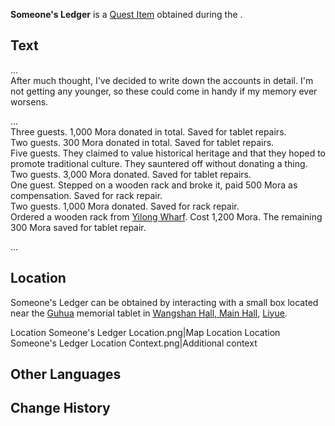 {{Item Infobox
|id           = 120843
|image        = Item Someone's Ledger.png
|type         = Quest Items
|quality      = 0
|description  = This ledger found in the Wangshan Hall contains detailed records of every last income and expenditure item.
|source1      = [[Wangshan Hall, Main Hall]], [[Liyue]]
}}
'''Someone's Ledger''' is a [[Quest Item]] obtained during the {{Quest|A Wangshan Walk to Remember}}.

==Text==
...<br>
After much thought, I've decided to write down the accounts in detail. I'm not getting any younger, so these could come in handy if my memory ever worsens.

...<br>
Three guests. 1,000 Mora donated in total. Saved for tablet repairs.<br>
Two guests. 300 Mora donated in total. Saved for tablet repairs.<br>
Five guests. They claimed to value historical heritage and that they hoped to promote traditional culture. They sauntered off without donating a thing.<br>
Two guests. 3,000 Mora donated. Saved for tablet repairs.<br>
One guest. Stepped on a wooden rack and broke it, paid 500 Mora as compensation. Saved for rack repair.<br>
Two guests. 1,000 Mora donated. Saved for rack repair.<br>
Ordered a wooden rack from [[Yilong Wharf]]. Cost 1,200 Mora. The remaining 300 Mora saved for tablet repair.

...

==Location==
Someone's Ledger can be obtained by interacting with a small box located near the [[Guhua]] memorial tablet in [[Wangshan Hall, Main Hall]], [[Liyue]].
<gallery>
Location Someone's Ledger Location.png|Map Location
Location Someone's Ledger Location Context.png|Additional context
</gallery>

==Other Languages==
{{Other Languages|default_hidden=1
|en      = Someone's Ledger
|zhs     = 谁人的账本
|zhs_rm  = 
|zht     = 誰人的帳本
|zht_rm  = 
|ja      = 誰かの帳簿
|ja_rm   = Dare ka no Choubo
|ko      = 누군가의 장부
|ko_rm   = 
|es      = Libro de cuentas de alguien
|fr      = Registre de quelqu'un
|ru      = Чья-то учётная книга
|th      = สมุดบัญชีแยกประเภทของใครสักคน
|th_rm   = 
|vi      = Sổ Sách Của Ai Đó
|de      = Jemandes Geschäftsbuch
|id      = Buku Keuangan Seseorang
|pt      = Diário de Alguém
|tr      = Birinin Muhasebe Defteri
|it      = Registro contabile di qualcuno
}}

==Change History==
{{Change History|4.4}}
